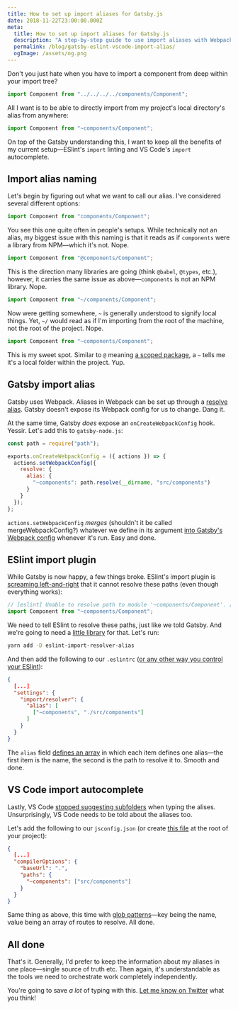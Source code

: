 ```yaml
---
title: How to set up import aliases for Gatsby.js
date: 2018-11-22T23:00:00.000Z
meta:
  title: How to set up import aliases for Gatsby.js
  description: "A step-by-step guide to use import aliases with Webpack, ESlint, and VS Code"
  permalink: /blog/gatsby-eslint-vscode-import-alias/
  ogImage: /assets/og.png
---
```


Don't you just hate when you have to import a component from deep within your import tree?

```js
import Component from "../../../../components/Component";
```

All I want is to be able to directly import from my project's local directory's alias from anywhere:

```js
import Component from "~components/Component";
```

On top of the Gatsby understanding this, I want to keep all the benefits of my current setup—ESlint's `import` linting and VS Code's `import` autocomplete.

## Import alias naming

Let's begin by figuring out what we want to call our alias. I've considered several different options:

```js
import Component from "components/Component";
```

You see this one quite often in people's setups. While technically not an alias, my biggest issue with this naming is that it reads as if `components` were a library from NPM—which it's not. Nope.

```js
import Component from "@components/Component";
```

This is the direction many libraries are going (think `@babel`, `@types`, etc.), however, it carries the same issue as above—`components` is not an NPM library. Nope.

```js
import Component from "~/components/Component";
```

Now were getting somewhere, `~` is generally understood to signify local things. Yet, `~/` would read as if I'm importing from the root of the machine, not the root of the project. Nope.

```js
import Component from "~components/Component";
```

This is my sweet spot. Similar to `@` meaning [a scoped package](https://docs.npmjs.com/misc/scope), a `~` tells me it's a local folder within the project. Yup.

## Gatsby import alias

Gatsby uses Webpack. Aliases in Webpack can be set up through a [resolve alias](https://webpack.js.org/configuration/resolve/#resolve-alias). Gatsby doesn't expose its Webpack config for us to change. Dang it.

At the same time, Gatsby _does_ expose an `onCreateWebpackConfig` hook. Yessir. Let's add this to `gatsby-node.js`:

```js
const path = require("path");

exports.onCreateWebpackConfig = ({ actions }) => {
  actions.setWebpackConfig({
    resolve: {
      alias: {
        "~components": path.resolve(__dirname, "src/components")
      }
    }
  });
};
```

`actions.setWebpackConfig` _merges_ (shouldn't it be called mergeWebpackConfig?) whatever we define in its argument [into Gatsby's Webpack config](https://www.gatsbyjs.org/docs/add-custom-webpack-config/) whenever it's run. Easy and done.

## ESlint import plugin

While Gatsby is now happy, a few things broke. ESlint's import plugin is [screaming left-and-right](https://github.com/benmosher/eslint-plugin-import/blob/master/docs/rules/no-unresolved.md) that it cannot resolve these paths (even though everything works):

```js
// [eslint] Unable to resolve path to module '~components/Component'. [import/no-unresolved]
import Component from "~components/Component";
```

We need to tell ESlint to resolve these paths, just like we told Gatsby. And we're going to need a [little library](https://github.com/johvin/eslint-import-resolver-alias) for that. Let's run:

```sh
yarn add -D eslint-import-resolver-alias
```

And then add the following to our `.eslintrc` ([or any other way you control your ESlint](https://eslint.org/docs/user-guide/configuring#configuration-file-formats)):

```json
{
  [...]
  "settings": {
    "import/resolver": {
      "alias": [
        ["~components", "./src/components"]
      ]
    }
  }
}
```

The `alias` field [defines an array](https://github.com/johvin/eslint-import-resolver-alias#usage) in which each item defines one alias—the first item is the name, the second is the path to resolve it to. Smooth and done.

## VS Code import autocomplete

Lastly, VS Code [stopped suggesting subfolders](https://code.visualstudio.com/docs/editor/intellisense) when typing the alises. Unsurprisingly, VS Code needs to be told about the aliases too.

Let's add the following to our `jsconfig.json` (or create [this file](https://code.visualstudio.com/docs/languages/jsconfig) at the root of your project):

```json
{
  [...]
  "compilerOptions": {
    "baseUrl": ".",
    "paths": {
      "~components": ["src/components"]
    }
  }
}
```

Same thing as above, this time with [glob patterns](<https://en.wikipedia.org/wiki/Glob_(programming)>)—key being the name, value being an array of routes to resolve. All done.

## All done

That's it. Generally, I'd prefer to keep the information about my aliases in one place—single source of truth etc. Then again, it's understandable as the tools we need to orchestrate work completely independently.

You're going to save _a lot_ of typing with this. [Let me know on Twitter](https://twitter.com/mrozilla) what you think!
